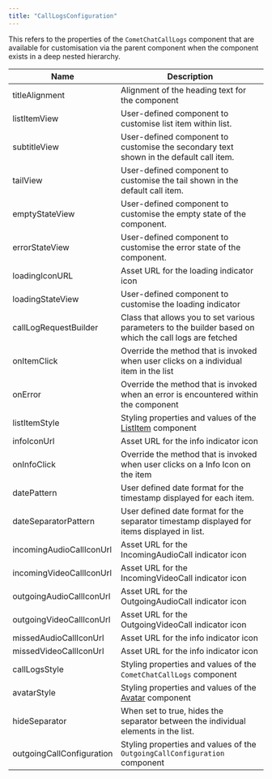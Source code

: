 ```yaml
---
title: "CallLogsConfiguration"
---
```


This refers to the properties of the `CometChatCallLogs` component that are available for customisation via the parent component when the component exists in a deep nested hierarchy.

| Name                      | Description                                                                                             |
| ------------------------- | ------------------------------------------------------------------------------------------------------- |
| titleAlignment            | Alignment of the heading text for the component                                                         |
| listItemView              | User-defined component to customise list item within list.                                              |
| subtitleView              | User-defined component to customise the secondary text shown in the default call item.                  |
| tailView                  | User-defined component to customise the tail shown in the default call item.                            |
| emptyStateView            | User-defined component to customise the empty state of the component.                                   |
| errorStateView            | User-defined component to customise the error state of the component.                                   |
| loadingIconURL            | Asset URL for the loading indicator icon                                                                |
| loadingStateView          | User-defined component to customise the loading indicator                                               |
| callLogRequestBuilder     | Class that allows you to set various parameters to the builder based on which the call logs are fetched |
| onItemClick               | Override the method that is invoked when user clicks on a individual item in the list                   |
| onError                   | Override the method that is invoked when an error is encountered within the component                   |
| listItemStyle             | Styling properties and values of the [ListItem](/docs/web-elements/list-item) component                 |
| infoIconUrl               | Asset URL for the info indicator icon                                                                   |
| onInfoClick               | Override the method that is invoked when user clicks on a Info Icon on the item                         |
| datePattern               | User defined date format for the timestamp displayed for each item.                                     |
| dateSeparatorPattern      | User defined date format for the separator timestamp displayed for items displayed in list.             |
| incomingAudioCallIconUrl  | Asset URL for the IncomingAudioCall indicator icon                                                      |
| incomingVideoCallIconUrl  | Asset URL for the IncomingVideoCall indicator icon                                                      |
| outgoingAudioCallIconUrl  | Asset URL for the OutgoingAudioCall indicator icon                                                      |
| outgoingVideoCallIconUrl  | Asset URL for the OutgoingVideoCall indicator icon                                                      |
| missedAudioCallIconUrl    | Asset URL for the info indicator icon                                                                   |
| missedVideoCallIconUrl    | Asset URL for the info indicator icon                                                                   |
| callLogsStyle             | Styling properties and values of the `CometChatCallLogs` component                                      |
| avatarStyle               | Styling properties and values of the [Avatar](/docs/web-elements/avatar) component                      |
| hideSeparator             | When set to true, hides the separator between the individual elements in the list.                      |
| outgoingCallConfiguration | Styling properties and values of the `OutgoingCallConfiguration` component                              |

